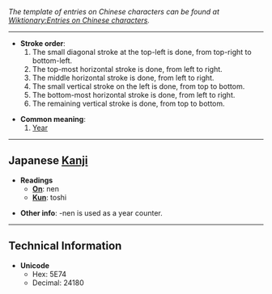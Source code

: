 ''The template of entries on Chinese characters can be found at [[Wiktionary:Entries on Chinese characters]].''

----

*'''Stroke order''':
*# The small diagonal stroke at the top-left is done, from top-right to bottom-left.
*# The top-most horizontal stroke is done, from left to right.
*# The middle horizontal stroke is done, from left to right.
*# The small vertical stroke on the left is done, from top to bottom.
*# The bottom-most horizontal stroke is done, from left to right.
*# The remaining vertical stroke is done, from top to bottom.

*'''Common meaning''':
*#[[Year]]

----

== Japanese [[Kanji]] ==

*'''Readings'''
**'''[[On]]''': nen
**'''[[Kun]]''': toshi

*'''Other info''': -nen is used as a year counter.

----

==Technical Information==

*'''Unicode'''
**Hex: 5E74
**Decimal: 24180
